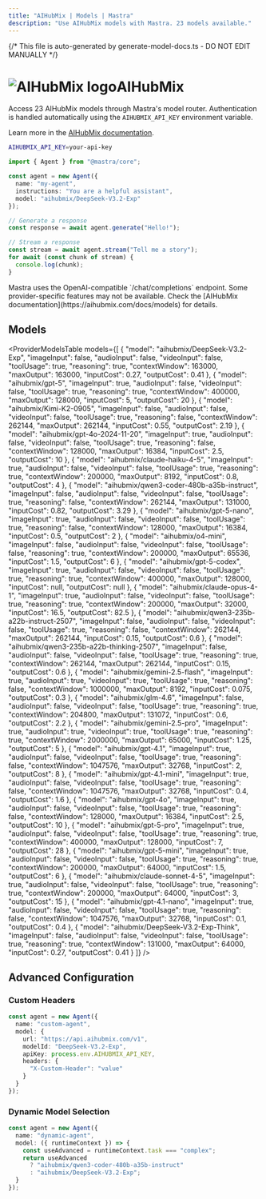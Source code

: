 ```yaml
---
title: "AIHubMix | Models | Mastra"
description: "Use AIHubMix models with Mastra. 23 models available."
---
```


{/* This file is auto-generated by generate-model-docs.ts - DO NOT EDIT MANUALLY */}



# <img src="https://models.dev/logos/aihubmix.svg" alt="AIHubMix logo" className="inline w-8 h-8 mr-2 align-middle dark:invert dark:brightness-0 dark:contrast-200" />AIHubMix

Access 23 AIHubMix models through Mastra's model router. Authentication is handled automatically using the `AIHUBMIX_API_KEY` environment variable.

Learn more in the [AIHubMix documentation](https://aihubmix.com/docs/models).

```bash
AIHUBMIX_API_KEY=your-api-key
```

```typescript
import { Agent } from "@mastra/core";

const agent = new Agent({
  name: "my-agent",
  instructions: "You are a helpful assistant",
  model: "aihubmix/DeepSeek-V3.2-Exp"
});

// Generate a response
const response = await agent.generate("Hello!");

// Stream a response
const stream = await agent.stream("Tell me a story");
for await (const chunk of stream) {
  console.log(chunk);
}
```

<Callout type="info">
Mastra uses the OpenAI-compatible `/chat/completions` endpoint. Some provider-specific features may not be available. Check the [AIHubMix documentation](https://aihubmix.com/docs/models) for details.
</Callout>

## Models

<ProviderModelsTable 
  models={[
  {
    "model": "aihubmix/DeepSeek-V3.2-Exp",
    "imageInput": false,
    "audioInput": false,
    "videoInput": false,
    "toolUsage": true,
    "reasoning": true,
    "contextWindow": 163000,
    "maxOutput": 163000,
    "inputCost": 0.27,
    "outputCost": 0.41
  },
  {
    "model": "aihubmix/gpt-5",
    "imageInput": true,
    "audioInput": false,
    "videoInput": false,
    "toolUsage": true,
    "reasoning": true,
    "contextWindow": 400000,
    "maxOutput": 128000,
    "inputCost": 5,
    "outputCost": 20
  },
  {
    "model": "aihubmix/Kimi-K2-0905",
    "imageInput": false,
    "audioInput": false,
    "videoInput": false,
    "toolUsage": true,
    "reasoning": false,
    "contextWindow": 262144,
    "maxOutput": 262144,
    "inputCost": 0.55,
    "outputCost": 2.19
  },
  {
    "model": "aihubmix/gpt-4o-2024-11-20",
    "imageInput": true,
    "audioInput": false,
    "videoInput": false,
    "toolUsage": true,
    "reasoning": false,
    "contextWindow": 128000,
    "maxOutput": 16384,
    "inputCost": 2.5,
    "outputCost": 10
  },
  {
    "model": "aihubmix/claude-haiku-4-5",
    "imageInput": true,
    "audioInput": false,
    "videoInput": false,
    "toolUsage": true,
    "reasoning": true,
    "contextWindow": 200000,
    "maxOutput": 8192,
    "inputCost": 0.8,
    "outputCost": 4
  },
  {
    "model": "aihubmix/qwen3-coder-480b-a35b-instruct",
    "imageInput": false,
    "audioInput": false,
    "videoInput": false,
    "toolUsage": true,
    "reasoning": false,
    "contextWindow": 262144,
    "maxOutput": 131000,
    "inputCost": 0.82,
    "outputCost": 3.29
  },
  {
    "model": "aihubmix/gpt-5-nano",
    "imageInput": true,
    "audioInput": false,
    "videoInput": false,
    "toolUsage": true,
    "reasoning": false,
    "contextWindow": 128000,
    "maxOutput": 16384,
    "inputCost": 0.5,
    "outputCost": 2
  },
  {
    "model": "aihubmix/o4-mini",
    "imageInput": false,
    "audioInput": false,
    "videoInput": false,
    "toolUsage": false,
    "reasoning": true,
    "contextWindow": 200000,
    "maxOutput": 65536,
    "inputCost": 1.5,
    "outputCost": 6
  },
  {
    "model": "aihubmix/gpt-5-codex",
    "imageInput": true,
    "audioInput": false,
    "videoInput": false,
    "toolUsage": true,
    "reasoning": true,
    "contextWindow": 400000,
    "maxOutput": 128000,
    "inputCost": null,
    "outputCost": null
  },
  {
    "model": "aihubmix/claude-opus-4-1",
    "imageInput": true,
    "audioInput": false,
    "videoInput": false,
    "toolUsage": true,
    "reasoning": true,
    "contextWindow": 200000,
    "maxOutput": 32000,
    "inputCost": 16.5,
    "outputCost": 82.5
  },
  {
    "model": "aihubmix/qwen3-235b-a22b-instruct-2507",
    "imageInput": false,
    "audioInput": false,
    "videoInput": false,
    "toolUsage": true,
    "reasoning": false,
    "contextWindow": 262144,
    "maxOutput": 262144,
    "inputCost": 0.15,
    "outputCost": 0.6
  },
  {
    "model": "aihubmix/qwen3-235b-a22b-thinking-2507",
    "imageInput": false,
    "audioInput": false,
    "videoInput": false,
    "toolUsage": true,
    "reasoning": true,
    "contextWindow": 262144,
    "maxOutput": 262144,
    "inputCost": 0.15,
    "outputCost": 0.6
  },
  {
    "model": "aihubmix/gemini-2.5-flash",
    "imageInput": true,
    "audioInput": true,
    "videoInput": true,
    "toolUsage": true,
    "reasoning": false,
    "contextWindow": 1000000,
    "maxOutput": 8192,
    "inputCost": 0.075,
    "outputCost": 0.3
  },
  {
    "model": "aihubmix/glm-4.6",
    "imageInput": false,
    "audioInput": false,
    "videoInput": false,
    "toolUsage": true,
    "reasoning": true,
    "contextWindow": 204800,
    "maxOutput": 131072,
    "inputCost": 0.6,
    "outputCost": 2.2
  },
  {
    "model": "aihubmix/gemini-2.5-pro",
    "imageInput": true,
    "audioInput": true,
    "videoInput": true,
    "toolUsage": true,
    "reasoning": true,
    "contextWindow": 2000000,
    "maxOutput": 65000,
    "inputCost": 1.25,
    "outputCost": 5
  },
  {
    "model": "aihubmix/gpt-4.1",
    "imageInput": true,
    "audioInput": false,
    "videoInput": false,
    "toolUsage": true,
    "reasoning": false,
    "contextWindow": 1047576,
    "maxOutput": 32768,
    "inputCost": 2,
    "outputCost": 8
  },
  {
    "model": "aihubmix/gpt-4.1-mini",
    "imageInput": true,
    "audioInput": false,
    "videoInput": false,
    "toolUsage": true,
    "reasoning": false,
    "contextWindow": 1047576,
    "maxOutput": 32768,
    "inputCost": 0.4,
    "outputCost": 1.6
  },
  {
    "model": "aihubmix/gpt-4o",
    "imageInput": true,
    "audioInput": false,
    "videoInput": false,
    "toolUsage": true,
    "reasoning": false,
    "contextWindow": 128000,
    "maxOutput": 16384,
    "inputCost": 2.5,
    "outputCost": 10
  },
  {
    "model": "aihubmix/gpt-5-pro",
    "imageInput": true,
    "audioInput": false,
    "videoInput": false,
    "toolUsage": true,
    "reasoning": true,
    "contextWindow": 400000,
    "maxOutput": 128000,
    "inputCost": 7,
    "outputCost": 28
  },
  {
    "model": "aihubmix/gpt-5-mini",
    "imageInput": true,
    "audioInput": false,
    "videoInput": false,
    "toolUsage": true,
    "reasoning": true,
    "contextWindow": 200000,
    "maxOutput": 64000,
    "inputCost": 1.5,
    "outputCost": 6
  },
  {
    "model": "aihubmix/claude-sonnet-4-5",
    "imageInput": true,
    "audioInput": false,
    "videoInput": false,
    "toolUsage": true,
    "reasoning": true,
    "contextWindow": 200000,
    "maxOutput": 64000,
    "inputCost": 3,
    "outputCost": 15
  },
  {
    "model": "aihubmix/gpt-4.1-nano",
    "imageInput": true,
    "audioInput": false,
    "videoInput": false,
    "toolUsage": true,
    "reasoning": false,
    "contextWindow": 1047576,
    "maxOutput": 32768,
    "inputCost": 0.1,
    "outputCost": 0.4
  },
  {
    "model": "aihubmix/DeepSeek-V3.2-Exp-Think",
    "imageInput": false,
    "audioInput": false,
    "videoInput": false,
    "toolUsage": true,
    "reasoning": true,
    "contextWindow": 131000,
    "maxOutput": 64000,
    "inputCost": 0.27,
    "outputCost": 0.41
  }
]}
/>

## Advanced Configuration

### Custom Headers

```typescript
const agent = new Agent({
  name: "custom-agent",
  model: {
    url: "https://api.aihubmix.com/v1",
    modelId: "DeepSeek-V3.2-Exp",
    apiKey: process.env.AIHUBMIX_API_KEY,
    headers: {
      "X-Custom-Header": "value"
    }
  }
});
```

### Dynamic Model Selection

```typescript
const agent = new Agent({
  name: "dynamic-agent",
  model: ({ runtimeContext }) => {
    const useAdvanced = runtimeContext.task === "complex";
    return useAdvanced 
      ? "aihubmix/qwen3-coder-480b-a35b-instruct"
      : "aihubmix/DeepSeek-V3.2-Exp";
  }
});
```


